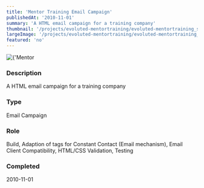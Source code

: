 ```yaml
---
title: 'Mentor Training Email Campaign'
publishedAt: '2010-11-01'
summary: 'A HTML email campaign for a training company'
thumbnail: '/projects/evoluted-mentortraining/evoluted-mentortraining_small.jpg'
largeImage: '/projects/evoluted-mentortraining/evoluted-mentortraining_large.jpg'
featured: 'no'
---
```


<div className="relative w-full h-[400px] sm:h-[600px] md:h-[760px] lg:h-[920px]">
  <Image
    alt={'Mentor Training Email Campaign'}
    src={'/projects/evoluted-mentortraining/evoluted-mentortraining.jpg'}
    sizes="(max-width: 640px) 100%, 100%"
    fill={true}
    priority
    style={{
      objectFit: 'contain'
    }}
  />
</div>

### Description

A HTML email campaign for a training company


### Type

Email Campaign

### Role

Build, Adaption of tags for Constant Contact (Email mechanism), Email Client Compatibility, HTML/CSS Validation, Testing

### Completed
2010-11-01



